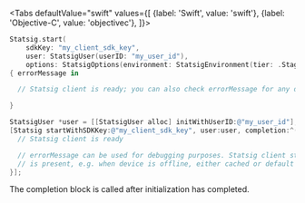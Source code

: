 
<Tabs
  defaultValue="swift"
  values={[
    {label: 'Swift', value: 'swift'},
    {label: 'Objective-C', value: 'objectivec'},
  ]}>
  <TabItem value="swift">

```swift
Statsig.start(
    sdkKey: "my_client_sdk_key",
    user: StatsigUser(userID: "my_user_id"),
    options: StatsigOptions(environment: StatsigEnvironment(tier: .Staging)))
{ errorMessage in

  // Statsig client is ready; you can also check errorMessage for any debugging information.

}
```

  </TabItem>
  <TabItem value="objectivec">

```objectivec
StatsigUser *user = [[StatsigUser alloc] initWithUserID:@"my_user_id"];
[Statsig startWithSDKKey:@"my_client_sdk_key", user:user, completion:^(NSString * errorMessage) {
  // Statsig client is ready

  // errorMessage can be used for debugging purposes. Statsig client still functions when errorMessage
  // is present, e.g. when device is offline, either cached or default values will be returned by Statsig APIs.
}];
```

  </TabItem>
</Tabs>

The completion block is called after initialization has completed.
